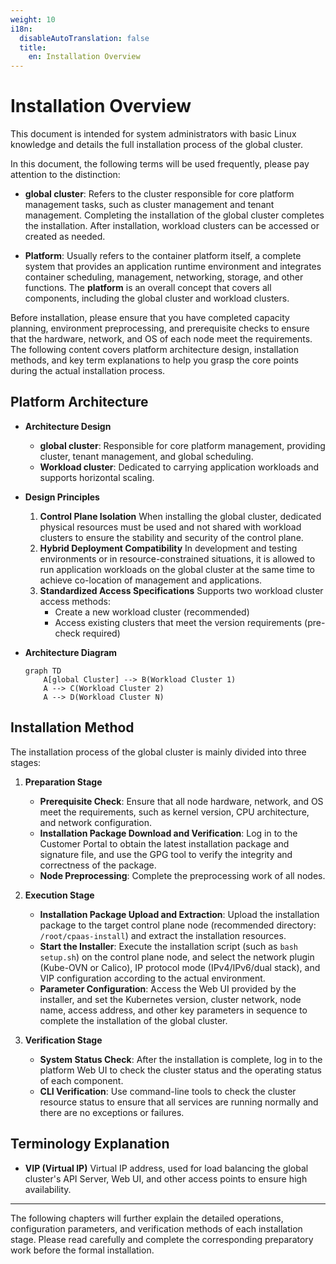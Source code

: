 ```yaml
---
weight: 10
i18n:
  disableAutoTranslation: false
  title:
    en: Installation Overview
---
```


# Installation Overview

This document is intended for system administrators with basic Linux knowledge and details the full installation process of the <ProductShortBrand /> global cluster.

In this document, the following terms will be used frequently, please pay attention to the distinction:

-   **global cluster**: Refers to the cluster responsible for core platform management tasks, such as cluster management and tenant management. Completing the installation of the global cluster completes the <ProductShortBrand /> installation. After installation, workload clusters can be accessed or created as needed.

-   **Platform**: Usually refers to the container platform itself, a complete system that provides an application runtime environment and integrates container scheduling, management, networking, storage, and other functions. The **platform** is an overall concept that covers all components, including the global cluster and workload clusters.

<Directive type="tip" title="Important Notice">
Before installation, please ensure that you have completed capacity planning, environment preprocessing, and prerequisite checks to ensure that the hardware, network, and OS of each node meet the requirements.
The following content covers platform architecture design, installation methods, and key term explanations to help you grasp the core points during the actual installation process.
</Directive>

## Platform Architecture

-   **Architecture Design**
    -   **global cluster**: Responsible for core platform management, providing cluster, tenant management, and global scheduling.
    -   **Workload cluster**: Dedicated to carrying application workloads and supports horizontal scaling.

-   **Design Principles**
    1.  **Control Plane Isolation**
        When installing the global cluster, dedicated physical resources must be used and not shared with workload clusters to ensure the stability and security of the control plane.
    2.  **Hybrid Deployment Compatibility**
        In development and testing environments or in resource-constrained situations, it is allowed to run application workloads on the global cluster at the same time to achieve co-location of management and applications.
    3.  **Standardized Access Specifications**
        Supports two workload cluster access methods:
        -   Create a new workload cluster (recommended)
        -   Access existing clusters that meet the version requirements (pre-check required)

-   **Architecture Diagram**

    ```mermaid
    graph TD
        A[global Cluster] --> B(Workload Cluster 1)
        A --> C(Workload Cluster 2)
        A --> D(Workload Cluster N)
    ```

## Installation Method

The installation process of the global cluster is mainly divided into three stages:

1.  **Preparation Stage**
    -   **Prerequisite Check**: Ensure that all node hardware, network, and OS meet the requirements, such as kernel version, CPU architecture, and network configuration.
    -   **Installation Package Download and Verification**: Log in to the Customer Portal to obtain the latest installation package and signature file, and use the GPG tool to verify the integrity and correctness of the package.
    -   **Node Preprocessing**: Complete the preprocessing work of all nodes.

2.  **Execution Stage**
    -   **Installation Package Upload and Extraction**: Upload the installation package to the target control plane node (recommended directory: `/root/cpaas-install`) and extract the installation resources.
    -   **Start the Installer**: Execute the installation script (such as `bash setup.sh`) on the control plane node, and select the network plugin (Kube-OVN or Calico), IP protocol mode (IPv4/IPv6/dual stack), and VIP configuration according to the actual environment.
    -   **Parameter Configuration**: Access the Web UI provided by the installer, and set the Kubernetes version, cluster network, node name, access address, and other key parameters in sequence to complete the installation of the global cluster.

3.  **Verification Stage**
    -   **System Status Check**: After the installation is complete, log in to the platform Web UI to check the cluster status and the operating status of each component.
    -   **CLI Verification**: Use command-line tools to check the cluster resource status to ensure that all services are running normally and there are no exceptions or failures.

## Terminology Explanation

-   **VIP (Virtual IP)**
    Virtual IP address, used for load balancing the global cluster's API Server, Web UI, and other access points to ensure high availability.

---

The following chapters will further explain the detailed operations, configuration parameters, and verification methods of each installation stage. Please read carefully and complete the corresponding preparatory work before the formal installation.
